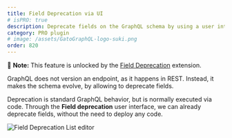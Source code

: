 ```yaml
---
title: Field Deprecation via UI
# isPRO: true
description: Deprecate fields on the GraphQL schema by using a user interface, without the need to deploy any code.
category: PRO plugin
# image: /assets/GatoGraphQL-logo-suki.png
order: 820
---
```


📣 **Note:** This feature is unlocked by the [Field Deprecation](/extensions/field-deprecation/) extension.

GraphQL does not version an endpoint, as it happens in REST. Instead, it makes the schema evolve, by allowing to deprecate fields.

Deprecation is standard GraphQL behavior, but is normally executed via code. Through the **Field deprecation** user interface, we can already deprecate fields, without the need to deploy any code.

![Field Deprecation List editor](/assets/extensions/upstream-pro/field-deprecation-list.png "Field Deprecation List editor")
